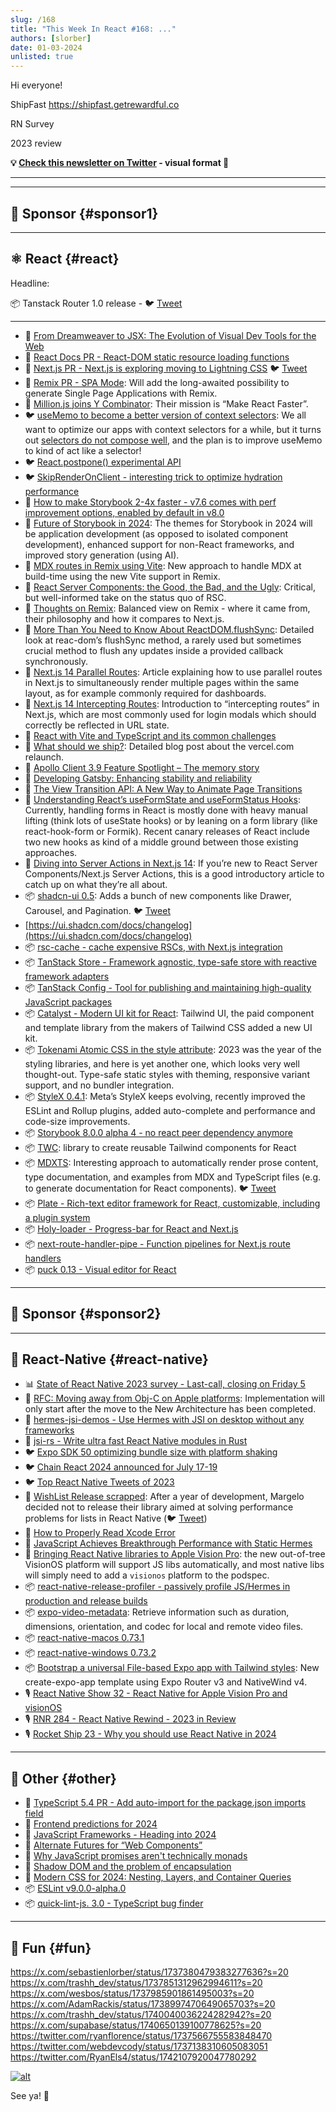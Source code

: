 ```yaml
---
slug: /168
title: "This Week In React #168: ..."
authors: [slorber]
date: 01-03-2024
unlisted: true
---
```


Hi everyone!

ShipFast https://shipfast.getrewardful.co

RN Survey

2023 review

<!-- truncate -->

**💡 [Check this newsletter on Twitter](https://slo.im/thread) - visual format 🎨**

---


<Support />

---

## 💸 Sponsor {#sponsor1}

<Todo />

---

## ⚛️ React {#react}

Headline:

📦 Tanstack Router 1.0 release - 🐦 [Tweet](https://twitter.com/tannerlinsley/status/1738709130213560497)

---

- 💸 [From Dreamweaver to JSX: The Evolution of Visual Dev Tools for the Web](https://mightymeld.com/blog/browser-dev-tools-understand-code?utm_source=thisweekinreact&utm_medium=newsletter&utm_campaign=link1)
- 👀 [React Docs PR - React-DOM static resource loading functions](https://github.com/reactjs/react.dev/pull/6459)
- 👀 [Next.js PR - Next.js is exploring moving to Lightning CSS](https://github.com/vercel/next.js/pull/58712) 🐦 [Tweet](https://twitter.com/leeerob/status/1740124461683409042)
- 👀 [Remix PR - SPA Mode](https://github.com/remix-run/remix/pull/8338): Will add the long-awaited possibility to generate Single Page Applications with Remix.
- 👀 [Million.js joins Y Combinator](https://twitter.com/aidenybai/status/1737929698221682789): Their mission is “Make React Faster”.
- 🐦 [useMemo to become a better version of context selectors](https://twitter.com/sebastienlorber/status/1741218919732429108): We all want to optimize our apps with context selectors for a while, but it turns out [selectors do not compose well](https://twitter.com/dan_abramov2/status/1741200483862151663), and the plan is to improve useMemo to kind of act like a selector!
- 🐦 [React.postpone() experimental API](https://twitter.com/sebastienlorber/status/1741180119975182770)
- 🐦 [SkipRenderOnClient - interesting trick to optimize hydration performance](https://twitter.com/sebastienlorber/status/1742528219318738955)
- 📜 [How to make Storybook 2-4x faster - v7.6 comes with perf improvement options, enabled by default in v8.0](https://storybook.js.org/blog/optimize-storybook-7-6/)
- 📜 [Future of Storybook in 2024](https://storybook.js.org/blog/future-of-storybook-2024/): The themes for Storybook in 2024 will be application development (as opposed to isolated component development), enhanced support for non-React frameworks, and improved story generation (using AI).
- 📜 [MDX routes in Remix using Vite](https://remix-blog-mdx.fly.dev/): New approach to handle MDX at build-time using the new Vite support in Remix.
- 📜 [React Server Components: the Good, the Bad, and the Ugly](https://www.mayank.co/blog/react-server-components/): Critical, but well-informed take on the status quo of RSC.
- 📜 [Thoughts on Remix](https://www.viget.com/articles/thoughts-on-remix/): Balanced view on Remix - where it came from, their philosophy and how it compares to Next.js.
- 📜 [More Than You Need to Know About ReactDOM.­flushSync](https://julesblom.com/writing/flushsync): Detailed look at reac-dom’s flushSync method, a rarely used but sometimes crucial method to flush any updates inside a provided callback synchronously.
- 📜 [Next.js 14 Parallel Routes](https://www.builder.io/blog/nextjs-14-parallel-routes): Article explaining how to use parallel routes in Next.js to simultaneously render multiple pages within the same layout, as for example commonly required for dashboards.
- 📜 [Next.js 14 Intercepting Routes](https://www.builder.io/blog/nextjs-14-intercepting-routes): Introduction to “intercepting routes” in Next.js, which are most commonly used for login modals which should correctly be reflected in URL state.
- 📜 [React with Vite and TypeScript and its common challenges](https://wanago.io/2023/12/25/react-vite-typescript/)
- 📜 [What should we ship?](https://rauno.me/craft/vercel): Detailed blog post about the vercel.com relaunch.
- 📜 [Apollo Client 3.9 Feature Spotlight – The memory story](https://www.apollographql.com/blog/apollo-3-9-beta-feature-spotlight-the-memory-story)
- 📜 [Developing Gatsby: Enhancing stability and reliability](https://www.netlify.com/blog/developing-gatsby-enhancing-stability-and-reliability/)
- 📜 [The View Transition API: A New Way to Animate Page Transitions](https://marmelab.com/blog/2023/12/21/view-transitions.html)
- 📜 [Understanding React’s useFormState and useFormStatus Hooks](https://blog.logrocket.com/understanding-react-useformstate-useformstatus-hooks/): Currently, handling forms in React is mostly done with heavy manual lifting (think lots of useState hooks) or by leaning on a form library (like react-hook-form or Formik). Recent canary releases of React include two new hooks as kind of a middle ground between those existing approaches.
- 📜 [Diving into Server Actions in Next.js 14](https://blog.logrocket.com/diving-into-server-actions-next-js-14/): If you’re new to React Server Components/Next.js Server Actions, this is a good introductory article to catch up on what they’re all about.
- 📦 [shadcn-ui 0.5](https://github.com/shadcn-ui/ui/releases/tag/shadcn-ui%400.5.0): Adds a bunch of new components like Drawer, Carousel, and Pagination. 🐦 [Tweet](https://twitter.com/shadcn/status/1738283281424982488)
- [https://ui.shadcn.com/docs/changelog](https://ui.shadcn.com/docs/changelog)
- 📦 [rsc-cache - cache expensive RSCs, with Next.js integration](https://github.com/fredkiss3/rsc-cache)
- 📦 [TanStack Store - Framework agnostic, type-safe store with reactive framework adapters](https://tanstack.com/store/latest)
- 📦 [TanStack Config - Tool for publishing and maintaining high-quality JavaScript packages](https://github.com/TanStack/config)
- 📦 [Catalyst - Modern UI kit for React](https://tailwindcss.com/blog/introducing-catalyst): Tailwind UI, the paid component and template library from the makers of Tailwind CSS added a new UI kit.
- 📦 [Tokenami Atomic CSS in the style attribute](https://github.com/tokenami/tokenami): 2023 was the year of the styling libraries, and here is yet another one, which looks very well thought-out. Type-safe static styles with theming, responsive variant support, and no bundler integration.
- 📦 [StyleX 0.4.1](https://stylexjs.com/blog/v0.4.1): Meta’s StyleX keeps evolving, recently improved the ESLint and Rollup plugins, added auto-complete and performance and code-size improvements.
- 📦 [Storybook 8.0.0 alpha 4 - no react peer dependency anymore](https://github.com/storybookjs/storybook/releases/tag/v8.0.0-alpha.4)
- 📦 [TWC](https://react-twc.vercel.app/): library to create reusable Tailwind components for React
- 📦 [MDXTS](https://www.mdxts.dev/): Interesting approach to automatically render prose content, type documentation, and examples from MDX and TypeScript files (e.g. to generate documentation for React components). 🐦 [Tweet](https://twitter.com/souporserious/status/1738878942260699231)
- 📦 [Plate - Rich-text editor framework for React, customizable, including a plugin system](https://platejs.org/)
- 📦 [Holy-loader - Progress-bar for React and Next.js](https://github.com/tomcru/holy-loader)
- 📦 [next-route-handler-pipe - Function pipelines for Next.js route handlers](https://github.com/KolbySisk/next-route-handler-pipe)
- 📦 [puck 0.13 - Visual editor for React](https://github.com/measuredco/puck)

<SubscribeFormEmbed placement="middle" />

---

## 💸 Sponsor {#sponsor2}

<Todo />

---

## 📱 React-Native {#react-native}

- 📊 [State of React Native 2023 survey - Last-call, closing on Friday 5](https://stateofreactnative.com/)
- 👀 [RFC: Moving away from Obj-C on Apple platforms](https://github.com/react-native-community/discussions-and-proposals/pull/747): Implementation will only start after the move to the New Architecture has been completed.
- 👀 [hermes-jsi-demos - Use Hermes with JSI on desktop without any frameworks](https://github.com/tmikov/hermes-jsi-demos)
- 👀 [jsi-rs - Write ultra fast React Native modules in Rust](https://github.com/laptou/jsi-rs/)
- 🐦 [Expo SDK 50 optimizing bundle size with platform shaking](https://x.com/Baconbrix/status/1740487401414275120)
- 🐦 [Chain React 2024 announced for July 17-19](https://x.com/ChainReactConf/status/1737578373415928100)
- 🐦 [Top React Native Tweets of 2023](https://x.com/infinite_red/status/1737890233201623526)
- 📜 [WishList Release scrapped](https://margelo.notion.site/WishList-Summit-b20c24d1f0da4889a0513dfa929be5ed): After a year of development, Margelo decided not to release their library aimed at solving performance problems for lists in React Native (🐦 [Tweet](https://x.com/margelo_io/status/1737808611101888601))
- 📜 [How to Properly Read Xcode Error](https://levelup.gitconnected.com/how-to-properly-read-xcode-error-7b979692333d)
- 📜 [JavaScript Achieves Breakthrough Performance with Static Hermes](https://medium.com/@elves.silva.vieira/javascript-achieves-breakthrough-performance-with-static-hermes-6286b0ac8ef7)
- 📜 [Bringing React Native libraries to Apple Vision Pro](https://www.oskarkwasniewski.dev/blog/bringing-react-native-libraries-to-apple-vision-pro): the new out-of-tree VisionOS platform will support JS libs automatically, and most native libs will simply need to add a `visionos` platform to the podspec.
- 📦 [react-native-release-profiler - passively profile JS/Hermes in production and release builds](https://github.com/margelo/react-native-release-profiler)
- 📦 [expo-video-metadata](https://github.com/hirbod/expo-video-metadata): Retrieve information such as duration, dimensions, orientation, and codec for local and remote video files.
- 📦 [react-native-macos 0.73.1](https://www.npmjs.com/package/react-native-macos/v/0.73.1)
- 📦 [react-native-windows 0.73.2](https://github.com/microsoft/react-native-windows/releases/tag/react-native-windows_v0.73.2)
- 📦 [Bootstrap a universal File-based Expo app with Tailwind styles](https://github.com/expo/examples/tree/master/with-router-tailwind): New create-expo-app template using Expo Router v3 and NativeWind v4.
- 🎙 [React Native Show 32 - React Native for Apple Vision Pro and visionOS](https://www.callstack.com/podcasts/react-native-for-apple-vision-pro-and-visionos)
- 🎙️ [RNR 284 - React Native Rewind - 2023 in Review](https://reactnativeradio.com/episodes/rnr-284-react-native-rewind-2023-in-review)
- 🎙️ [Rocket Ship 23 - Why you should use React Native in 2024](https://podcast.galaxies.dev/episodes/023-why-you-should-use-react-native-in-2024)

---

## 🔀 Other {#other}

- 👀 [TypeScript 5.4 PR - Add auto-import for the package.json imports field](https://github.com/microsoft/TypeScript/pull/55015)
- 📜 [Frontend predictions for 2024](https://buttondown.email/whatever_jamie/archive/frontend-predictions-for-2024/)
- 📜 [JavaScript Frameworks - Heading into 2024](https://dev.to/this-is-learning/javascript-frameworks-heading-into-2024-i3l)
- 📜 [Alternate Futures for “Web Components”](https://blog.carlana.net/post/2023/web-component-alternative-futures/)
- 📜 [Why JavaScript promises aren't technically monads](https://rybicki.io/blog/2023/12/23/promises-arent-monads.html)
- 📜 [Shadow DOM and the problem of encapsulation](https://nolanlawson.com/2023/12/30/shadow-dom-and-the-problem-of-encapsulation/)
- 📜 [Modern CSS for 2024: Nesting, Layers, and Container Queries](https://www.builder.io/blog/css-2024-nesting-layers-container-queries)
- 📦 [ESLint v9.0.0-alpha.0](https://eslint.org/blog/2023/12/eslint-v9.0.0-alpha.0-released/)
- 📦 [quick-lint-js. 3.0 - TypeScript bug finder](https://quick-lint-js.com/blog/version-3.0/)

---

## 🤭 Fun {#fun}

https://x.com/sebastienlorber/status/1737380479383277636?s=20
https://x.com/trashh_dev/status/1737851312962994611?s=20
https://x.com/wesbos/status/1737985901861495003?s=20
https://x.com/AdamRackis/status/1738997470649065703?s=20
https://x.com/trashh_dev/status/1740040036224282942?s=20
https://x.com/supabase/status/1740650139100778625?s=20
https://twitter.com/ryanflorence/status/1737566755583848470
https://twitter.com/webdevcody/status/1737138310605083051
https://twitter.com/RyanEls4/status/1742107920047780292

[![alt](/emails/issues/122/meme.jpg)](https://twitter.com/TODOTODOTODOTODOTODOTODOTODOTODOTODOTODO)

See ya! 👋
